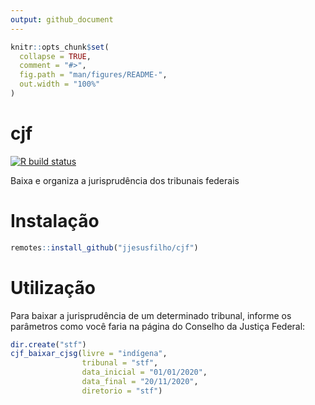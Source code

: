 ```yaml
---
output: github_document
---
```


<!-- README.md is generated from README.Rmd. Please edit that file -->

```r
knitr::opts_chunk$set(
  collapse = TRUE,
  comment = "#>",
  fig.path = "man/figures/README-",
  out.width = "100%"
)
```

# cjf

<!-- badges: start -->
[![R build status](https://github.com/jjesusfilho/cjf/workflows/R-CMD-check/badge.svg)](https://github.com/jjesusfilho/cjf/actions)
<!-- badges: end -->

Baixa e organiza a jurisprudência dos tribunais federais

# Instalação

```r
remotes::install_github("jjesusfilho/cjf")
```

# Utilização

Para baixar a jurisprudência de um determinado tribunal, informe os parâmetros como você faria na página do Conselho da Justiça Federal:

```r
dir.create("stf")
cjf_baixar_cjsg(livre = "indígena",
                tribunal = "stf",
                data_inicial = "01/01/2020",
                data_final = "20/11/2020",
                diretorio = "stf")


```


